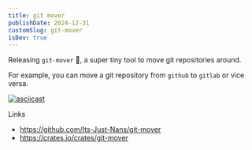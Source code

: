 ```yaml
---
title: git mover
publishDate: 2024-12-31
customSlug: git-mover
isDev: true
---
```


Releasing `git-mover` 🚚, a super tiny tool to move git repositories around.

For example, you can move a git repository from `github` to `gitlab` or vice versa.


[![asciicast](https://asciinema.org/a/Lfge8LlwsR9A2dKYMNT3v9Nh4.svg)](https://asciinema.org/a/Lfge8LlwsR9A2dKYMNT3v9Nh4)

Links

- https://github.com/Its-Just-Nans/git-mover
- https://crates.io/crates/git-mover

